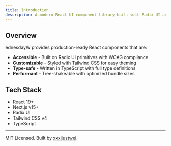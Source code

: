 ```yaml
---
title: Introduction
description: A modern React UI component library built with Radix UI and Tailwind CSS
---
```


## Overview

ednesdayW provides production-ready React components that are:
- **Accessible** - Built on Radix UI primitives with WCAG compliance
- **Customizable** - Styled with Tailwind CSS for easy theming
- **Type-safe** - Written in TypeScript with full type definitions
- **Performant** - Tree-shakeable with optimized bundle sizes

## Tech Stack

- React 19+
- Next.js v15+
- Radix UI
- Tailwind CSS v4
- TypeScript

---

MIT Licensed. Built by [xxxijustwei](https://github.com/xxxijustwei).